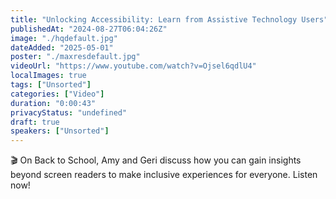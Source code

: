 ```yaml
---
title: "Unlocking Accessibility: Learn from Assistive Technology Users"
publishedAt: "2024-08-27T06:04:26Z"
image: "./hqdefault.jpg"
dateAdded: "2025-05-01"
poster: "./maxresdefault.jpg"
videoUrl: "https://www.youtube.com/watch?v=Ojsel6qdlU4"
localImages: true
tags: ["Unsorted"]
categories: ["Video"]
duration: "0:00:43"
privacyStatus: "undefined"
draft: true
speakers: ["Unsorted"]
---
```

🎬 On Back to School, Amy and Geri discuss how you can gain insights beyond screen readers to make inclusive experiences for everyone.
Listen now!
